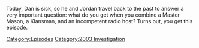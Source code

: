 {{DEFAULTSORT:
    #_EPISODE_0758:December 8, 2003
}}{{Episode
    | title           = December 8, 2003
    | caption         = Listen to this episode on [https://knowledgefight.libsyn.com/758-december-8-2003 Libsyn] [https://open.spotify.com/episode/2NxBxNlKDTHdO3N5Hynhfw Spotify]
    | episodeNumber   = 758
    | length          = 01:11:01
    | airDate         = December 19, 2022
    | coverageDate    = December 8, 2003
    | episodeType     = [[:Category:2003 Investigation|2003 Investigation]]
    | previousEpisode = [[757: December 13, 2022]]
    | nextEpisode     = [[759: Chatting With Morgan Stringer]]
}}

{{Stub}}

Today, Dan is sick, so he and Jordan travel back to the past to answer a very important question: what do you get when you combine a Master Mason, a Klansman, and an incompetent radio host?  Turns out, you get this episode.

[[Category:Episodes]]
[[Category:2003 Investigation]]
